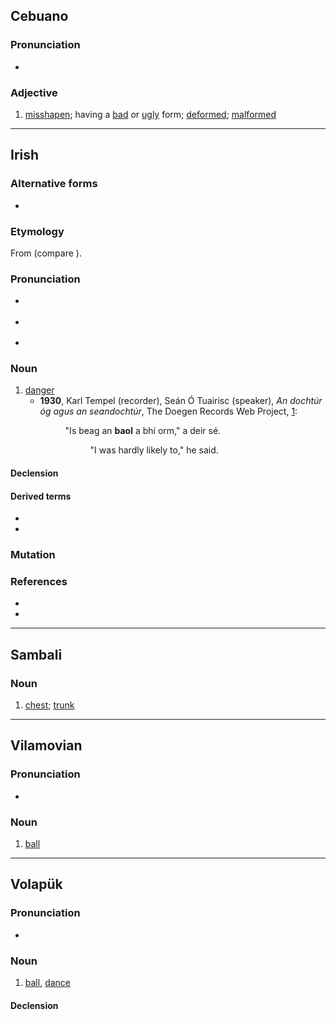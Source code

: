 ==Cebuano==

===Pronunciation===
* {{hyph|ceb|ba|ol}}

===Adjective===
{{head|ceb|adjective}}

# [[misshapen]]; having a [[bad]] or [[ugly]] form; [[deformed]]; [[malformed]]

----

==Irish==

===Alternative forms===
* {{l|ga|baoghal}}

===Etymology===
From {{inh|ga|sga|báegul||unguarded condition, danger, hazard, vulnerability; chance, opportunity (of taking by surprise, inflicting an injury); making a mistake in judgement, etc., liability arising from error (or negligence ?)}} (compare {{cog|gd|baoghal||weirdo; fool, idiot; harm, peril, crisis}}).

===Pronunciation===
* {{a|Munster}} {{IPA|ga|/bˠeːl̪ˠ/}}
* {{a|Connacht}} {{IPA|ga|/bˠiːlˠ/|/bˠiːl̪ˠ/}}
* {{a|Ulster}} {{IPA|ga|/bˠiːlˠ/|/bˠiːl̪ˠ/|/bˠɯːlˠ/|qual3=older}}

{{collapse|title=Comments|bg=lightgray
|The genitive singular of this word is pronounced {{IPAchar|/bˠeːlʲ/}} in {{w|Munster}} and formerly {{w|County Kilkenny}}, and not *{{IPAchar|/bˠiːlʲ/}} as wrongly suggested by the {{w|Caighdeán Oifigiúil}}’s reduced spelling ''baoil''. In Munster and formerly County Kilkenny, ''ao'' {{IPAchar|/ɯː/}} before "broad" (non-palatal) consonants has become {{IPAchar|/eː/}}, whereas ''ao'' {{IPAchar|/ɯː/}} before "slender" (palatal) consonants has become {{IPAchar|/iː/}}. Accordingly, in these areas both the nominative singular ''baoghal'' {{IPAchar|/bˠɯːɣəlˠ/}} and genitive singular ''baoghail'' {{IPAchar|/bˠɯːɣəlʲ/}} developed the vowel {{IPAchar|/eː/}}, which remained after the loss of intervocalic {{IPAchar|/ɣ/}}. For a similar pronunciation mismatch in the current standard spelling, compare the reduced spelling of {{m|ga|saoil}} from Classical {{m|ga|saoghail}}.}}

===Noun===
{{ga-noun|m|baoil|-}}

# [[danger]]
#* '''1930''', Karl Tempel (recorder), Seán Ó Tuairisc (speaker), ''An dochtúr óg agus an seandochtúr'', The Doegen Records Web Project, [https://doegen.ie/LA_1169g2]:
#*: "Is beag an '''baol''' a bhí orm," a deir sé.
#*:: "I was hardly likely to," he said.

====Declension====
{{ga-decl-m1-nopl|b|aol|aoil}}

====Derived terms====
* {{l|ga|baolach|pos=a||dangerous}}
* {{l|ga|bearna bhaoil||gap of danger}}

===Mutation===
{{ga-mut}}

===References===
* {{R:ga:Ó Dónaill}}
* {{R:DIL|5134|head=báegul}}

----

==Sambali==

===Noun===
{{head|xsb|noun|head=baól}}

# [[chest]]; [[trunk]]

----

==Vilamovian==

===Pronunciation===
* {{audio|wym|Wym-baol (wersja Józefa Gary).ogg|Audio}}

===Noun===
{{wym-noun|f|pl=baola}}

# [[ball]]

----

==Volapük==

===Pronunciation===
* {{IPA|vo|/baˈol/}}

===Noun===
{{vo-noun}}

# [[ball]], [[dance]]

====Declension====
{{vo-decl-noun}}